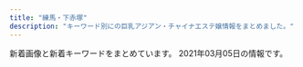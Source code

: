 ```yaml
---
title: "練馬・下赤塚"
description: "キーワード別にの巨乳アジアン・チャイナエステ嬢情報をまとめました。"
---
```


新着画像と新着キーワードをまとめています。
2021年03月05日の情報です。

<DmmAffiliateIns />
<KeywordTable
  shops={
    [
    {
        "keywords": {},
        "station": "\u6210\u5897\u99c5",
        "name": "\u59eb",
        "img_links": [],
        "url": "http://anzu.abnavi.info/"
    },
    {
        "img_links": [
            "http://nymphe-est.biz/images/cg01.jpg",
            "http://nymphe-est.biz/images/stat.jpg",
            "http://nymphe-est.biz/images/top.png",
            "http://nymphe-est.biz/images/accl.jpg",
            "http://nymphe-est.biz/images/m2.png",
            "http://nymphe-est.biz/images/bur.jpg",
            "http://nymphe-est.biz/images/stal.jpg",
            "http://nymphe-est.biz/images/tit6.jpg",
            "http://nymphe-est.biz/images/tit2.jpg",
            "http://nymphe-est.biz/images/m3.png",
            "http://nymphe-est.biz/images/bul.jpg",
            "http://nymphe-est.biz/images/fla.jpg",
            "http://nymphe-est.biz/images/m1.png",
            "http://nymphe-est.biz/images/m6.png",
            "http://nymphe-est.biz/images/m4.png",
            "http://nymphe-est.biz/images/no.png",
            "http://nymphe-est.biz/images/tit4.jpg",
            "http://nymphe-est.biz/images/m5.png",
            "http://nymphe-est.biz/images/cg02.jpg",
            "http://nymphe-est.biz/images/tit3.jpg",
            "http://nymphe-est.biz/images/spt.png",
            "http://nymphe-est.biz/images/cg03.jpg",
            "http://nymphe-est.biz/images/tit5.jpg",
            "http://nymphe-est.biz/images/tm.jpg"
        ],
        "station": "\u6771\u6b66\u7df4\u99ac\u99c5\u5317\u53e3",
        "url": "http://nymphe-est.biz/",
        "keywords": {
            "D": 2,
            "E": 1
        },
        "name": "\u59eb\u306e\u3086\u3073\u3055\u304d"
    },
    {
        "url": "https://salasa.tokyo/",
        "name": "\u3064\u307c\u307f",
        "station": "\u7df4\u99ac\u99c5\u897f\u53e3",
        "img_links": [],
        "keywords": {}
    },
    {
        "keywords": {},
        "url": "http://www.relaxes.info/",
        "img_links": [
            "http://www.relaxes.info/images/s1.png",
            "http://www.relaxes.info/images/t1.png",
            "http://www.relaxes.info/up/uploads/20180315212810me.jpg",
            "http://www.relaxes.info/images/rec.png",
            "http://www.relaxes.info/images/info.jpg",
            "http://www.relaxes.info/images/ttl_staff.png",
            "http://www.relaxes.info/images/ttl_qj.png",
            "http://www.relaxes.info/images/header_bg.png",
            "http://www.relaxes.info/images/ttl_price.png",
            "http://www.relaxes.info/images/t2.png",
            "http://www.relaxes.info/up/uploads/2017071800271212.jpg",
            "http://www.relaxes.info/up/uploads/20201028211704mm.jpg",
            "http://www.relaxes.info/images/price.jpg"
        ],
        "name": "\u8776",
        "station": "\u4e0a\u677f\u6a4b\u99c5\u5317\u53e3"
    },
    {
        "keywords": {
            "88": 1,
            "D": 1,
            "F": 2,
            "89": 2,
            "C": 17,
            "E": 6,
            "87": 4,
            "86": 3
        },
        "name": "\u30ad\u30e9\u30ad\u30e9",
        "station": "\u7df4\u99ac\u99c5\u897f\u53e3",
        "img_links": [
            "http://binrou.net/img/s108.jpg",
            "http://binrou.net/img/sta117.jpg",
            "http://binrou.net/img/st108.jpg",
            "http://binrou.net/i/img/sta97.jpg",
            "http://binrou.net/img/s116.jpg",
            "http://binrou.net/img/st112.jpg",
            "http://binrou.net/img/s112.jpg",
            "http://binrou.net/img/st109.jpg",
            "http://binrou.net/i/img/sta111.jpg",
            "http://binrou.net/i/img/sta92.jpg",
            "http://binrou.net/i/img/r1.jpg",
            "http://binrou.net/i/img/r4.jpg",
            "http://binrou.net/img/acc.jpg",
            "http://binrou.net/img/fla.jpg",
            "http://binrou.net/img/sta109.jpg",
            "http://binrou.net/img/sta112.jpg",
            "http://binrou.net/i/img/sta88.jpg",
            "http://binrou.net/i/img/sta112.jpg",
            "http://binrou.net/img/sta108.jpg",
            "http://binrou.net/img/botton.jpg",
            "http://binrou.net/i/img/acc.jpg",
            "http://binrou.net/i/img/st111.jpg",
            "http://binrou.net/i/img/sta105.jpg",
            "http://binrou.net/i/img/sta80.jpg",
            "http://binrou.net/img/s117.jpg",
            "http://binrou.net/i/img/sta109.jpg",
            "http://binrou.net/img/s115.jpg",
            "http://binrou.net/img/st114.jpg",
            "http://binrou.net/i/img/sta118.jpg",
            "http://binrou.net/img/sta118.jpg",
            "http://binrou.net/i/img/sta115.jpg",
            "http://binrou.net/i/img/r3.jpg",
            "http://binrou.net/i/img/sta98.jpg",
            "http://binrou.net/img/st115.jpg",
            "http://binrou.net/img/sta111.jpg",
            "http://binrou.net/i/img/sta116.jpg",
            "http://binrou.net/img/s118.jpg",
            "http://binrou.net/img/s114.jpg",
            "http://binrou.net/i/img/sta94.jpg",
            "http://binrou.net/img/st118.jpg",
            "http://binrou.net/img/st111.jpg",
            "http://binrou.net/img/mo.png",
            "http://binrou.net/img/st117.jpg",
            "http://binrou.net/img/st116.jpg",
            "http://binrou.net/img/pickup20.jpg",
            "http://binrou.net/i/img/sta108.jpg",
            "http://binrou.net/img/sta114.jpg",
            "http://binrou.net/i/img/sta104.jpg",
            "http://binrou.net/i/img/sta100.jpg",
            "http://binrou.net/img/sta116.jpg",
            "http://binrou.net/i/img/sta117.jpg",
            "http://binrou.net/i/img/sta114.jpg",
            "http://binrou.net/i/img/r2.jpg",
            "http://binrou.net/img/sta115.jpg",
            "http://binrou.net/i/img/st115.jpg",
            "http://binrou.net/i/img/sta89.jpg",
            "http://binrou.net/img/s111.jpg"
        ],
        "url": "http://binrou.net/"
    },
    {
        "keywords": {},
        "station": "\u5927\u5c71\u99c5\u5357\u53e3",
        "url": "http://c-ikoi.work/",
        "name": "\u61a9",
        "img_links": [
            "http://c-ikoi.work/images/head.jpg",
            "http://c-ikoi.work/images/line.png",
            "http://c-ikoi.work/images/interior_t.jpg",
            "http://c-ikoi.work/images/2.jpg",
            "http://c-ikoi.work/img/riri1.jpg",
            "http://c-ikoi.work/images/sys1.jpg",
            "http://c-ikoi.work/images/sys2.jpg",
            "http://c-ikoi.work/images/int2.png",
            "http://c-ikoi.work/images/4.jpg",
            "http://c-ikoi.work/img/yuna1.jpg",
            "http://c-ikoi.work/img/misaki1.jpg",
            "http://c-ikoi.work/img/momo1.jpg",
            "http://c-ikoi.work/images/concept.jpg",
            "http://c-ikoi.work/images/int3.png",
            "http://c-ikoi.work/images/news.jpg",
            "http://c-ikoi.work/images/1.jpg",
            "http://c-ikoi.work/images/mobile.jpg",
            "http://c-ikoi.work/images/staff_t.jpg",
            "http://c-ikoi.work/images/rec2.png",
            "http://c-ikoi.work/images/3.jpg",
            "http://c-ikoi.work/images/rec1.png",
            "http://c-ikoi.work/images/tel.jpg",
            "http://c-ikoi.work/images/int1.png",
            "http://c-ikoi.work/images/sys3.png"
        ]
    },
    {
        "url": "http://amaen.rankuens.com/",
        "station": "\u7df4\u99ac\u99c5",
        "img_links": [
            "http://amaen.rankuens.com/css/right.png",
            "http://amaen.rankuens.com/css/staff/staff-004.jpg",
            "http://amaen.rankuens.com/css/top02.jpg",
            "http://amaen.rankuens.com/css/nav/nav02.png",
            "http://amaen.rankuens.com/css/top01.jpg",
            "http://amaen.rankuens.com/css/staff/staff-01.jpg",
            "http://amaen.rankuens.com/css/staff/staff-02.jpg",
            "http://amaen.rankuens.com/css/staff/naiyo01.png",
            "http://amaen.rankuens.com/css/staff/naiyo02.png",
            "http://amaen.rankuens.com/css/top04.jpg",
            "http://amaen.rankuens.com/css/nav/nav01.png",
            "http://amaen.rankuens.com/css/staff/staff-003.jpg",
            "http://amaen.rankuens.com/css/nav/nav04.png",
            "http://amaen.rankuens.com/css/staff/staff-05.jpg",
            "http://amaen.rankuens.com/css/nav/nav06.png",
            "http://amaen.rankuens.com/css/head.jpg",
            "http://amaen.rankuens.com/css/nav/nav05.png",
            "http://amaen.rankuens.com/css/nav/nav03.png",
            "http://amaen.rankuens.com/css/left.png"
        ],
        "keywords": {
            "C": 2,
            "89": 2,
            "87": 3
        },
        "name": "\u7518\u3048\u3093\u574a"
    },
    {
        "url": "http://c-sakura.work/",
        "keywords": {},
        "img_links": [
            "http://c-sakura.work/images/3.jpg",
            "http://c-sakura.work/images/tel.jpg",
            "http://c-sakura.work/images/sisu.png",
            "http://c-sakura.work/images/news.png",
            "http://c-sakura.work/images/sys1.png",
            "http://c-sakura.work/images/int1.png",
            "http://c-sakura.work/images/2.jpg",
            "http://c-sakura.work/images/mobile.jpg",
            "http://c-sakura.work/images/interior_t.jpg",
            "http://c-sakura.work/img/ami1.jpg",
            "http://c-sakura.work/images/staff_t.jpg",
            "http://c-sakura.work/img/yuri1.jpg",
            "http://c-sakura.work/images/1.jpg",
            "http://c-sakura.work/images/int2.png",
            "http://c-sakura.work/images/head.jpg",
            "http://c-sakura.work/images/info.png",
            "http://c-sakura.work/img/yuyu1.jpg"
        ],
        "name": "\u9577\u4e45*\u3061\u3087\u3046\u304d\u3085\u3046",
        "station": "\u4e0b\u8d64\u585a\u99c5\u5317\u53e3"
    },
    {
        "name": "\u5348\u5f8c\u306e\u591c",
        "station": "\u6210\u5897\u99c5\u5317\u53e3",
        "img_links": [
            "http://mannmaru.xyz/uploads/200912/1-200912152551K9.jpg",
            "http://mannmaru.xyz/uploads/210222/1-210222095309317.jpg",
            "http://mannmaru.xyz/style/images/mobile.jpg",
            "http://mannmaru.xyz/style/images/room4.jpg",
            "http://mannmaru.xyz/style/images/room3.jpg",
            "http://mannmaru.xyz/uploads/201026/1-201026095440P8.jpg",
            "http://mannmaru.xyz/style/images/staff_line.png",
            "http://mannmaru.xyz/uploads/201130/1-20113009352G24.jpg",
            "http://mannmaru.xyz/uploads/201112/1-2011120U33N31.jpg",
            "http://mannmaru.xyz/uploads/201028/1-20102Q24S0942.jpg",
            "http://mannmaru.xyz/style/images/top.png",
            "http://mannmaru.xyz/uploads/210201/1-210201104603c3.jpg",
            "http://mannmaru.xyz/uploads/210118/1-21011P91210456.jpg",
            "http://mannmaru.xyz/uploads/210105/1-210105124QM16.jpg",
            "http://mannmaru.xyz/uploads/201020/1-2010200T649248.jpg",
            "http://mannmaru.xyz/uploads/201010/1-2010101A4532c.jpg",
            "http://mannmaru.xyz/uploads/210222/1-21022209531W45.jpg",
            "http://mannmaru.xyz/uploads/210222/1-2102220954134V.jpg",
            "http://mannmaru.xyz/uploads/210115/1-2101151H414522.jpg",
            "http://mannmaru.xyz/style/images/room1.jpg",
            "http://mannmaru.xyz/uploads/210201/1-21020110402L62.jpg",
            "http://mannmaru.xyz/uploads/210222/1-210222095259219.jpg",
            "http://mannmaru.xyz/uploads/201106/1-201106163411121.jpg",
            "http://mannmaru.xyz/uploads/201214/1-201214140544N0.jpg",
            "http://mannmaru.xyz/uploads/210222/1-21022209535E28.jpg",
            "http://mannmaru.xyz/plus/images/room5.jpg",
            "http://mannmaru.xyz/uploads/201130/1-20113009355I62.jpg",
            "http://mannmaru.xyz/uploads/201214/1-2012141405532C.jpg",
            "http://mannmaru.xyz/style/images/room2.jpg",
            "http://mannmaru.xyz/uploads/201130/1-20113009354V96.jpg",
            "http://mannmaru.xyz/uploads/210118/1-21011P9140L03.jpg",
            "http://mannmaru.xyz/uploads/210301/1-2103010Z62C22.jpg",
            "http://mannmaru.xyz/uploads/210201/1-210201103ZbG.jpg",
            "http://mannmaru.xyz/uploads/201028/1-20102Q24R2Y7.jpg",
            "http://mannmaru.xyz/style/images/end.jpg",
            "http://mannmaru.xyz/style/images/girl-z1.jpg",
            "http://mannmaru.xyz/style/images/bj3.png",
            "http://mannmaru.xyz/uploads/210201/1-210201104555H2.jpg",
            "http://mannmaru.xyz/uploads/201112/1-2011120U259211.jpg",
            "http://mannmaru.xyz/uploads/201020/1-2010200TF4347.jpg",
            "http://mannmaru.xyz/uploads/201112/1-2011120U32Q21.jpg",
            "http://mannmaru.xyz/uploads/201106/1-2011061633492c.jpg",
            "http://mannmaru.xyz/uploads/210305/1-21030515102c51.jpg",
            "http://mannmaru.xyz/uploads/201020/1-2010200TG3423.jpg",
            "http://mannmaru.xyz/uploads/210105/1-210105124T2148.jpg",
            "http://mannmaru.xyz/uploads/210201/1-21020110453K96.jpg",
            "http://mannmaru.xyz/uploads/201214/1-201214140532633.jpg",
            "http://mannmaru.xyz/uploads/210305/1-2103051510534G.jpg",
            "http://mannmaru.xyz/uploads/210105/1-210105124S0643.jpg",
            "http://mannmaru.xyz/style/images/dt.jpg",
            "http://mannmaru.xyz/uploads/210305/1-210305151041V7.jpg",
            "http://mannmaru.xyz/uploads/201226/1-20122616061Aa.jpg",
            "http://mannmaru.xyz/uploads/210301/1-2103010Z614408.jpg",
            "http://mannmaru.xyz/uploads/210301/1-2103010Z550512.jpg",
            "http://mannmaru.xyz/uploads/201212/1-201212152243942.jpg",
            "http://mannmaru.xyz/uploads/210118/1-21011P913545J.jpg",
            "http://mannmaru.xyz/uploads/210222/1-210222095423251.jpg",
            "http://mannmaru.xyz/uploads/201106/1-201106163420503.jpg",
            "http://mannmaru.xyz/uploads/201028/1-20102Q24PXb.jpg",
            "http://mannmaru.xyz/uploads/210201/1-2102011039521I.jpg",
            "http://mannmaru.xyz/style/images/girl-z2.jpg"
        ],
        "keywords": {
            "D": 17,
            "94": 1,
            "E": 2,
            "89": 1,
            "C": 26,
            "86": 17,
            "88": 1,
            "G": 1
        },
        "url": "http://mannmaru.xyz/"
    },
    {
        "name": "\u3072\u307e\u308f\u308a",
        "img_links": [
            "http://himawari.est-u.com/images/a1.jpg",
            "http://himawari.est-u.com/images/a2.jpg",
            "http://himawari.est-u.com/staff/yuki.jpg",
            "http://himawari.est-u.com/staff/asuka.jpg",
            "http://himawari.est-u.com/images/therpist.jpg",
            "http://himawari.est-u.com/images/index2_08.jpg",
            "http://himawari.est-u.com/staff/miyuki.jpg",
            "http://himawari.est-u.com/images/index_08.jpg",
            "http://himawari.est-u.com/staff/izumi.jpg",
            "http://himawari.est-u.com/images/down.jpg",
            "http://himawari.est-u.com/images/index_10.jpg",
            "http://himawari.est-u.com/images/index_02.jpg",
            "http://himawari.est-u.com/images/index_04.jpg",
            "http://himawari.est-u.com/staff/eri.jpg",
            "http://himawari.est-u.com/staff/nami.jpg",
            "http://himawari.est-u.com/staff/sakura.jpg",
            "http://himawari.est-u.com/staff/umi.jpg"
        ],
        "station": "\u7df4\u99ac\u99c5\u5357\u53e3",
        "url": "http://himawari.est-u.com/",
        "keywords": {
            "C": 7
        }
    },
    {
        "keywords": {},
        "url": "http://tenpo2.iest.info/",
        "img_links": [],
        "station": "\u4e0a\u677f\u6a4b\u99c5\u5317\u53e3",
        "name": "\u6e29"
    },
    {
        "img_links": [
            "http://www.es-yas.click/images/head.jpg",
            "http://www.es-yas.click/images/interior_t.jpg",
            "http://www.es-yas.click/images/news.jpg",
            "http://www.es-yas.click/images/newface.png",
            "http://www.es-yas.click/images/sys2.png",
            "http://www.es-yas.click/images/int2.png",
            "http://www.es-yas.click/img/sayuri1.jpg",
            "http://www.es-yas.click/img/riri1.jpg",
            "http://www.es-yas.click/images/tel.jpg",
            "http://www.es-yas.click/images/mobile.jpg",
            "http://www.es-yas.click/images/1.jpg",
            "http://www.es-yas.click/img/magi1.jpg",
            "http://www.es-yas.click/images/2.jpg",
            "http://www.es-yas.click/images/3.jpg",
            "http://www.es-yas.click/images/s1.png",
            "http://www.es-yas.click/images/info.png",
            "http://www.es-yas.click/images/int1.png",
            "http://www.es-yas.click/images/staff_t.jpg",
            "http://www.es-yas.click/images/ac1.png",
            "http://www.es-yas.click/images/sys1.png",
            "http://www.es-yas.click/images/sirase.jpg"
        ],
        "name": "\u30b9\u30a6\u30a3\u30fc\u30c8",
        "url": "http://www.es-yas.click/",
        "keywords": {},
        "station": "\u4e2d\u6751\u6a4b\u99c5\u5357\u53e3"
    },
    {
        "img_links": [
            "http://www.akai-hana.esjp.info/img/info/r3.jpg",
            "http://www.akai-hana.esjp.info/img/info/r6.jpg",
            "http://www.akai-hana.esjp.info/files/003.jpg",
            "http://www.akai-hana.esjp.info/img/info/r1.jpg",
            "http://www.akai-hana.esjp.info/files/005.jpg",
            "http://www.akai-hana.esjp.info/img/info/r9.jpg",
            "http://www.akai-hana.esjp.info/img/info.jpg",
            "http://www.akai-hana.esjp.info/files/004.jpg",
            "http://www.akai-hana.esjp.info/img/ttl_news.png",
            "http://www.akai-hana.esjp.info/img/info/r5.jpg",
            "http://www.akai-hana.esjp.info/img/pixta_5458114_M.jpg",
            "http://www.akai-hana.esjp.info/img/tel.png",
            "http://www.akai-hana.esjp.info/img/info/r4.jpg",
            "http://www.akai-hana.esjp.info/files/001.jpg",
            "http://www.akai-hana.esjp.info/img/imasia_7981159_M.jpg",
            "http://www.akai-hana.esjp.info/img/btn_blog.jpg",
            "http://www.akai-hana.esjp.info/img/info/r8.jpg",
            "http://www.akai-hana.esjp.info/img/info/r7.jpg",
            "http://www.akai-hana.esjp.info/img/slider/2.jpg",
            "http://www.akai-hana.esjp.info/img/ttl_info.png",
            "http://www.akai-hana.esjp.info/img/pixta_5216568_M.jpg",
            "http://www.akai-hana.esjp.info/img/info/r2.jpg",
            "http://www.akai-hana.esjp.info/img/pickup.jpg",
            "http://www.akai-hana.esjp.info/img/goback.jpg",
            "http://www.akai-hana.esjp.info/files/006.jpg",
            "http://www.akai-hana.esjp.info/img/slider/1.jpg",
            "http://www.akai-hana.esjp.info/img/btn_side_mobile.jpg",
            "http://www.akai-hana.esjp.info/files/002.jpg",
            "http://www.akai-hana.esjp.info/files/007.jpg"
        ],
        "name": "\u8d64\u3044\u82b1",
        "station": "\u6210\u5897\u99c54\u756a\u51fa\u53e3",
        "url": "http://www.akai-hana.esjp.info/",
        "keywords": {
            "82": 2,
            "88": 4,
            "87": 6,
            "D": 10,
            "C": 19,
            "85": 2
        }
    },
    {
        "img_links": [
            "http://es-nerima.biz/wp-content/themes/template-salon2/images/gallery1.jpg",
            "http://es-nerima.biz/wp-content/uploads/2016/10/eri.jpg",
            "http://es-nerima.biz/wp-content/themes/template-salon2/images/camp-bnr.jpg",
            "http://es-nerima.biz/wp-content/uploads/2016/10/gallery7.jpg",
            "http://es-nerima.biz/wp-content/themes/template-salon2/images/magazine.jpg",
            "http://es-nerima.biz/wp-content/themes/template-salon2/images/slider1.jpg",
            "http://es-nerima.biz/wp-content/uploads/2016/10/gallery3.jpg",
            "http://es-nerima.biz/wp-content/uploads/2016/10/gallery2.jpg",
            "http://es-nerima.biz/wp-content/themes/template-salon2/images/newface-ttl.png",
            "http://es-nerima.biz/wp-content/uploads/2016/10/camp-bnr.jpg",
            "http://es-nerima.biz/wp-content/uploads/2016/10/girl-1.jpg",
            "http://es-nerima.biz/wp-content/themes/template-salon2/images/massage-de_88_31.jpg",
            "http://es-nerima.biz/wp-content/uploads/2016/10/g5.jpg",
            "http://es-nerima.biz/wp-content/uploads/2016/10/girl-1-250x330.jpg",
            "http://es-nerima.biz/wp-content/uploads/2016/10/mika-250x330.jpg",
            "http://es-nerima.biz/wp-content/uploads/2016/10/g5-250x330.jpg",
            "http://es-nerima.biz/wp-content/uploads/2016/10/gallery8-600x600.jpg",
            "http://es-nerima.biz/wp-content/uploads/2016/10/gallery5.jpg",
            "http://es-nerima.biz/wp-content/uploads/2016/10/mika.jpg",
            "http://cdn.dino-es.com/images/logo/88x31DinoEs.png",
            "http://es-nerima.biz/wp-content/uploads/2016/10/g6-250x330.jpg",
            "http://es-nerima.biz/wp-content/uploads/2016/10/eri-250x330.jpg",
            "http://es-nerima.biz/wp-content/uploads/2016/10/gallery1.jpg",
            "http://es-nerima.biz/wp-content/themes/template-salon2/images/gallery-ttl.png",
            "http://es-nerima.biz/wp-content/themes/template-salon2/images/gallery4.jpg",
            "http://es-nerima.biz/wp-content/themes/template-salon2/images/gallery3.jpg",
            "http://es-nerima.biz/wp-content/uploads/2016/10/g1-250x330.jpg",
            "http://es-nerima.biz/wp-content/uploads/2016/10/g3.jpg",
            "http://es-nerima.biz/wp-content/themes/template-salon2/images/tel.png",
            "http://es-nerima.biz/wp-content/themes/template-salon2/images/pickup-ttl.png",
            "http://es-nerima.biz/wp-content/uploads/2016/10/gallery8.jpg",
            "http://es-nerima.biz/wp-content/uploads/2016/10/g6.jpg",
            "http://es-nerima.biz/wp-content/themes/template-salon2/images/gallery2.jpg",
            "http://es-nerima.biz/wp-content/uploads/2016/10/g3-250x330.jpg",
            "http://es-nerima.biz/wp-content/uploads/2016/10/g4-250x330.jpg",
            "http://es-nerima.biz/wp-content/themes/template-salon2/images/news-ttl.png",
            "http://es-nerima.biz/wp-content/themes/template-salon2/images/pickup-frame.png",
            "http://es-nerima.biz/wp-content/uploads/2016/10/gallery6.jpg"
        ],
        "station": "\u7df4\u99ac\u99c5\u5317\u53e3",
        "name": "\u3046\u3089\u3089",
        "keywords": {},
        "url": "http://es-nerima.biz/"
    },
    {
        "name": "\u6696\u5fc3",
        "img_links": [
            "http://www.hi-msg.com/dansin/images/p-4-1.jpg",
            "http://www.hi-msg.com/dansin/images/p-5-1.jpg",
            "http://www.hi-msg.com/dansin/images/1.jpg",
            "http://www.hi-msg.com/dansin/images/p-2.jpg",
            "http://www.hi-msg.com/dansin/images/p-7.jpg",
            "http://www.hi-msg.com/dansin/images/s_info.jpg",
            "http://www.hi-msg.com/dansin/images/p-1-1.jpg",
            "http://www.hi-msg.com/dansin/images/p-2-1.jpg",
            "http://www.hi-msg.com/dansin/images/p-6.jpg",
            "http://www.hi-msg.com/dansin/images/nav.jpg",
            "http://www.hi-msg.com/dansin/images/s_news.jpg",
            "http://www.hi-msg.com/dansin/images/p-8.jpg",
            "http://www.hi-msg.com/dansin/images/end1.jpg",
            "http://www.hi-msg.com/dansin/images/p-4.jpg",
            "http://www.hi-msg.com/dansin/images/s_face.jpg",
            "http://www.hi-msg.com/dansin/images/p-1.jpg",
            "http://www.hi-msg.com/dansin/images/p-5.jpg",
            "http://www.hi-msg.com/dansin/images/p-6-1.jpg",
            "http://www.hi-msg.com/dansin/images/top.jpg",
            "http://www.hi-msg.com/dansin/images/top1.jpg",
            "http://www.hi-msg.com/dansin/images/mobile.jpg",
            "http://www.hi-msg.com/dansin/images/s_pick.jpg"
        ],
        "url": "http://www.hi-msg.com/dansin/",
        "station": "\u3068\u304d\u308f\u53f0\u99c5\u5357\u53e3",
        "keywords": {}
    },
    {
        "url": "http://www.seoul.esjp.info/",
        "station": "\u7df4\u99ac\u99c5\u897f\u53e3",
        "keywords": {
            "87": 1,
            "D": 4,
            "86": 3
        },
        "img_links": [
            "http://www.seoul.esjp.info/files/003.jpg",
            "http://www.seoul.esjp.info/img/change-003.png",
            "http://www.seoul.esjp.info/files/007.jpg",
            "http://www.seoul.esjp.info/img/change-006.png",
            "http://www.seoul.esjp.info/files/005.jpg",
            "http://www.seoul.esjp.info/img/nav-006.png",
            "http://www.seoul.esjp.info/files/004.jpg",
            "http://www.seoul.esjp.info/img/nav-004.png",
            "http://www.seoul.esjp.info/img/nav-002.png",
            "http://www.seoul.esjp.info/files/001.jpg",
            "http://www.seoul.esjp.info/img/main-top01.png",
            "http://www.seoul.esjp.info/files/008.jpg",
            "http://www.seoul.esjp.info/img/recuit.png",
            "http://www.seoul.esjp.info/img/nav-003.png",
            "http://www.seoul.esjp.info/files/006.jpg",
            "http://www.seoul.esjp.info/img/change-004.png",
            "http://www.seoul.esjp.info/files/011.jpg",
            "http://www.seoul.esjp.info/img/main-top03.png",
            "http://www.seoul.esjp.info/img/change-002.png",
            "http://www.seoul.esjp.info/img/change-005.png",
            "http://www.seoul.esjp.info/img/head.png",
            "http://www.seoul.esjp.info/files/012.jpg",
            "http://www.seoul.esjp.info/files/010.jpg",
            "http://www.seoul.esjp.info/img/foot.png",
            "http://www.seoul.esjp.info/files/015.jpg",
            "http://www.seoul.esjp.info/files/013.jpg",
            "http://www.seoul.esjp.info/img/change-001.png",
            "http://www.seoul.esjp.info/img/nav-001.png",
            "http://www.seoul.esjp.info/img/nav-005.png"
        ],
        "name": "\u7652\u3057\u306e\u90e8\u5c4b"
    },
    {
        "img_links": [
            "http://siesta.ests.jp/images/acc3.jpg",
            "http://siesta.ests.jp/images/info.jpg",
            "http://siesta.ests.jp/images/mobile.jpg",
            "http://siesta.ests.jp/images/s-staff.jpg",
            "http://siesta.ests.jp/photos/sites/39/2021/01/2021011116333298.jpg",
            "http://siesta.ests.jp/images/mobile1.jpg",
            "http://siesta.ests.jp/photos/sites/39/2021/01/2021011116333321.jpg",
            "http://siesta.ests.jp/images/s-recriut.jpg",
            "http://siesta.ests.jp/images/acc2.jpg",
            "http://siesta.ests.jp/images/acc4.jpg",
            "http://siesta.ests.jp/images/news.jpg",
            "http://siesta.ests.jp/images/acc1.jpg",
            "http://siesta.ests.jp/images/pick.jpg",
            "http://siesta.ests.jp/photos/sites/39/2021/01/2021011116333493.jpg",
            "http://siesta.ests.jp/images/top.png"
        ],
        "keywords": {
            "D": 12,
            "88": 4,
            "85": 8
        },
        "station": "\u5927\u6cc9\u5b66\u5712\u99c5\u5317\u53e3",
        "url": "http://siesta.ests.jp/",
        "name": "\u30b7\u30a8\u30b9\u30bf"
    },
    {
        "station": "\u6210\u5897\u99c5",
        "img_links": [],
        "keywords": {},
        "url": "https://kachofugetsu.ests.jp/",
        "name": "\u82b1\u9ce5\u98a8\u6708"
    },
    {
        "img_links": [
            "http://lachesis.este88.com/gals/minami2.jpg",
            "https://lachesis.este88.com/gals/aoi1.jpg",
            "https://lachesis.este88.com/images/line.jpg",
            "https://lachesis.este88.com/gals/mao1.jpg",
            "http://lachesis.este88.com/gals/miku1.jpg",
            "http://lachesis.este88.com/images/bg_header.jpg",
            "http://lachesis.este88.com/gals/sayaka2.jpg",
            "http://lachesis.este88.com/gals/sayaka3.jpg",
            "http://lachesis.este88.com/images/bg_header3.jpg",
            "http://lachesis.este88.com/gals/miku3.jpg",
            "http://lachesis.este88.com/gals/narumi1.jpg",
            "http://lachesis.este88.com/gals/tumugi2.jpg",
            "http://lachesis.este88.com/images/line.jpg",
            "http://lachesis.este88.com/gals/itika1.jpg",
            "http://lachesis.este88.com/gals/miku2.jpg",
            "http://lachesis.este88.com/gals/aoi3.jpg",
            "http://lachesis.este88.com/gals/miho1.jpg",
            "http://lachesis.este88.com/gals/narumi2.jpg",
            "http://lachesis.este88.com/images/sysh3bar.png",
            "https://lachesis.este88.com/images/sysh3bar.png",
            "http://lachesis.este88.com/gals/narumi3.jpg",
            "https://lachesis.este88.com/gals/minami1.jpg",
            "https://lachesis.este88.com/gals/maria1.jpg",
            "http://lachesis.este88.com/gals/miho2.jpg",
            "http://lachesis.este88.com/gals/minami1.jpg",
            "http://lachesis.este88.com/images/info5.jpg",
            "http://lachesis.este88.com/gals/itika3.jpg",
            "http://lachesis.este88.com/gals/miho3.jpg",
            "http://lachesis.este88.com/gals/tumugi1.jpg",
            "http://lachesis.este88.com/gals/rinnka1.jpg",
            "http://lachesis.este88.com/gals/aoi2.jpg",
            "http://lachesis.este88.com/gals/mao2.jpg",
            "http://lachesis.este88.com/gals/tumugi3.jpg",
            "https://lachesis.este88.com/gals/sayaka1.jpg",
            "http://lachesis.este88.com/gals/maria1.jpg",
            "http://lachesis.este88.com/gals/aoi1.jpg",
            "http://lachesis.este88.com/gals/narumi4.jpg",
            "https://lachesis.este88.com/gals/miku1.jpg",
            "http://lachesis.este88.com/gals/mao1.jpg",
            "https://lachesis.este88.com/images/bg_header3.jpg",
            "https://lachesis.este88.com/gals/rinnka1.jpg",
            "https://lachesis.este88.com/images/bg_header.jpg",
            "http://lachesis.este88.com/gals/sayaka1.jpg",
            "https://lachesis.este88.com/gals/tumugi1.jpg",
            "https://lachesis.este88.com/gals/narumi1.jpg",
            "https://lachesis.este88.com/gals/miho1.jpg",
            "http://lachesis.este88.com/gals/rinnka3.jpg",
            "http://lachesis.este88.com/gals/rinnka2.jpg",
            "https://lachesis.este88.com/images/info5.jpg",
            "https://lachesis.este88.com/gals/itika1.jpg",
            "http://lachesis.este88.com/gals/itika2.jpg",
            "http://lachesis.este88.com/gals/rinnka4.jpg",
            "http://momipara.jp/img/link/momi234.jpg"
        ],
        "station": "\u5927\u6cc9\u5b66\u5712\u99c5",
        "name": "\u30e9\u30b1\u30b7\u30b9\u5927\u6cc9\u5b66\u5712",
        "keywords": {
            "F": 3,
            "93": 1,
            "91": 2,
            "83": 2,
            "84": 1,
            "95": 1,
            "88": 1,
            "C": 4,
            "G": 1,
            "86": 1,
            "87": 1,
            "80": 1,
            "D": 3
        },
        "url": "http://lachesis.este88.com/"
    },
    {
        "keywords": {
            "C": 8
        },
        "url": "http://www.nerima-rose.com/",
        "station": "\u7df4\u99ac\u99c5\u5357\u53e3",
        "name": "ROSE",
        "img_links": [
            "http://www.nerima-rose.com/images/shop/4/s1.jpg",
            "http://www.nerima-rose.com/images/rosa-sys_09a.jpg",
            "http://www.nerima-rose.com/images/index-rosa_09.jpg",
            "http://www.nerima-rose.com/images/rosa-pindao_07.jpg",
            "http://www.nerima-rose.com/cgi-bin/topics/img/16-1.jpg",
            "http://www.nerima-rose.com/images/staff/16/kaori2.jpg",
            "http://www.nerima-rose.com/images/staff/16/misaki2.jpg",
            "http://www.nerima-rose.com/images/sys3.jpg",
            "http://www.nerima-rose.com/images/images/sys2018_06.jpg",
            "http://www.nerima-rose.com/images/rosa-sys_04.jpg",
            "http://www.nerima-rose.com/images/images/sys2018_03.jpg",
            "http://www.nerima-rose.com/images/aroma/r2.jpg",
            "http://www.nerima-rose.com/images/shop/3/sh1.jpg",
            "http://www.nerima-rose.com/images/aroma/r3.jpg",
            "http://www.nerima-rose.com/images/shop/h1.jpg",
            "http://www.nerima-rose.com/images/staff/17/2/ena.jpg",
            "http://www.nerima-rose.com/images/index-rosa_04.jpg",
            "http://www.nerima-rose.com/images/staff/16/aya2.jpg",
            "http://www.nerima-rose.com/images/rosa-pindao_09.jpg",
            "http://www.nerima-rose.com/images/index-rosa_02.jpg",
            "http://www.nerima-rose.com/images/shop/11.jpg",
            "http://www.nerima-rose.com/images/staff/17/riri.jpg",
            "http://www.nerima-rose.com/images/staff/17/2/kina.jpg",
            "http://www.nerima-rose.com/images/nav/nav-acc.jpg",
            "http://www.nerima-rose.com/images/nav/nav-rec.jpg",
            "http://www.nerima-rose.com/images/aroma/r1.jpg",
            "http://www.nerima-rose.com/images/staff/17/2/nana.png"
        ]
    },
    {
        "url": "http://midori-massage.work/",
        "station": "\u8981\u753a\u99c55\u756a\u51fa\u53e3",
        "name": "\u7dd1",
        "keywords": {
            "D": 2,
            "F": 2,
            "E": 5,
            "C": 16,
            "87": 5,
            "88": 3,
            "89": 1
        },
        "img_links": [
            "http://midori-massage.work/img/ss41.jpg",
            "http://midori-massage.work/img/ss20.jpg",
            "http://midori-massage.work/img/ss48.jpg",
            "http://midori-massage.work/img/ss6.jpg",
            "http://midori-massage.work/img/ss8.jpg",
            "http://midori-massage.work/img/ss52.jpg",
            "http://midori-massage.work/img/ss25.jpg",
            "http://midori-massage.work/img/s56.png",
            "http://midori-massage.work/img/ss14.jpg",
            "http://midori-massage.work/img/ss39.jpg",
            "http://midori-massage.work/img/ss35.jpg",
            "http://midori-massage.work/img/ss16.jpg",
            "http://midori-massage.work/img/ss7.jpg",
            "http://midori-massage.work/img/st57.jpg",
            "http://midori-massage.work/img/ss51.jpg",
            "http://midori-massage.work/img/ss36.jpg",
            "http://midori-massage.work/img/ss57.jpg",
            "http://midori-massage.work/img/ss46.jpg",
            "http://midori-massage.work/img/ss30.jpg",
            "http://midori-massage.work/img/ss13.jpg",
            "http://midori-massage.work/img/ss26.jpg",
            "http://midori-massage.work/img/ss9.jpg",
            "http://midori-massage.work/img/ss45.jpg",
            "http://midori-massage.work/img/ss50.jpg",
            "http://midori-massage.work/img/ss3.jpg",
            "http://midori-massage.work/img/ss17.jpg",
            "http://midori-massage.work/img/a3.jpg",
            "http://midori-massage.work/img/a2.jpg",
            "http://midori-massage.work/img/a1.jpg",
            "http://midori-massage.work/img/st53.jpg",
            "http://midori-massage.work/img/ss2.jpg",
            "http://midori-massage.work/img/st54.jpg",
            "http://midori-massage.work/img/st49.jpg",
            "http://midori-massage.work/img/ss38.jpg",
            "http://midori-massage.work/img/botton.jpg",
            "http://midori-massage.work/img/ss28.jpg",
            "http://midori-massage.work/img/ss15.jpg",
            "http://midori-massage.work/img/ss43.jpg",
            "http://midori-massage.work/img/ss12.jpg",
            "http://midori-massage.work/img/st52.jpg",
            "http://midori-massage.work/img/ss40.jpg",
            "http://midori-massage.work/img/ss33.jpg",
            "http://midori-massage.work/img/s49.png",
            "http://midori-massage.work/img/st56.jpg",
            "http://midori-massage.work/img/ss24.jpg",
            "http://midori-massage.work/img/st47.jpg",
            "http://midori-massage.work/img/ss18.jpg",
            "http://midori-massage.work/img/st50.jpg",
            "http://midori-massage.work/img/s47.png",
            "http://midori-massage.work/img/fla-1.jpg",
            "http://midori-massage.work/img/ss22.jpg",
            "http://midori-massage.work/img/ss31.jpg",
            "http://midori-massage.work/img/ss49.jpg",
            "http://midori-massage.work/img/s50.png",
            "http://midori-massage.work/img/ss10.jpg",
            "http://midori-massage.work/img/ss55.jpg",
            "http://midori-massage.work/img/s57.png",
            "http://midori-massage.work/img/ss54.jpg",
            "http://midori-massage.work/img/ss29.jpg",
            "http://midori-massage.work/img/mo.png",
            "http://midori-massage.work/img/ss34.jpg",
            "http://midori-massage.work/img/ss1.jpg",
            "http://midori-massage.work/img/ss32.jpg",
            "http://midori-massage.work/img/ss5.jpg",
            "http://midori-massage.work/img/ss47.jpg",
            "http://midori-massage.work/img/st55.jpg",
            "http://midori-massage.work/img/ss42.jpg",
            "http://midori-massage.work/img/s53.png",
            "http://midori-massage.work/img/st056.jpg",
            "http://midori-massage.work/img/ss53.jpg",
            "http://midori-massage.work/img/s54.png",
            "http://midori-massage.work/img/s55.png",
            "http://midori-massage.work/img/ss21.jpg",
            "http://midori-massage.work/img/ss23.jpg",
            "http://midori-massage.work/img/ss56.jpg",
            "http://midori-massage.work/img/fla-2.jpg",
            "http://midori-massage.work/img/ss44.jpg",
            "http://midori-massage.work/img/ss4.jpg",
            "http://midori-massage.work/img/ss19.jpg",
            "http://midori-massage.work/img/ss37.jpg",
            "http://midori-massage.work/img/s52.png"
        ]
    },
    {
        "keywords": {
            "C": 7
        },
        "img_links": [
            "http://moonlove.est-u.com/images/staff_09.jpg",
            "http://moonlove.est-u.com/images/index_17.jpg",
            "http://moonlove.est-u.com/images/index_05.jpg",
            "http://moonlove.est-u.com/images/index_14.jpg",
            "http://moonlove.est-u.com/staff/nami.jpg",
            "http://moonlove.est-u.com/images/index2_06.jpg",
            "http://moonlove.est-u.com/images/s1.jpg",
            "http://moonlove.est-u.com/images/index_02.jpg",
            "http://moonlove.est-u.com/staff/ayumi.jpg",
            "http://moonlove.est-u.com/images/index_08.jpg",
            "http://moonlove.est-u.com/staff/kaori.jpg",
            "http://moonlove.est-u.com/staff/sakura.jpg",
            "http://moonlove.est-u.com/images/s4.jpg",
            "http://moonlove.est-u.com/images/index_04.jpg",
            "http://moonlove.est-u.com/images/index_07.jpg",
            "http://moonlove.est-u.com/images/s3.jpg",
            "http://moonlove.est-u.com/images/index1_06.jpg",
            "http://moonlove.est-u.com/images/index_13.jpg",
            "http://moonlove.est-u.com/images/index_16.jpg",
            "http://moonlove.est-u.com/images/index_10.jpg",
            "http://moonlove.est-u.com/images/index3_06.jpg",
            "http://moonlove.est-u.com/images/s5.jpg",
            "http://moonlove.est-u.com/staff/miki.jpg",
            "http://moonlove.est-u.com/images/icon_000.jpg",
            "http://moonlove.est-u.com/images/index_12.jpg",
            "http://moonlove.est-u.com/images/index_19.jpg",
            "http://moonlove.est-u.com/images/s6.jpg",
            "http://moonlove.est-u.com/images/s8.jpg",
            "http://moonlove.est-u.com/images/index_15.jpg"
        ],
        "station": "\u7df4\u99ac\u99c5\u5317\u53e3",
        "url": "http://moonlove.est-u.com/",
        "name": "\u6708\u306e\u604b"
    },
    {
        "station": "\u4e2d\u6751\u6a4b\u99c5",
        "keywords": {
            "C": 13
        },
        "img_links": [
            "http://www.e-rakuraku.info/images/g3.jpg",
            "http://www.e-rakuraku.info/images/g5.jpg",
            "http://www.e-rakuraku.info/images/g1.jpg",
            "http://www.e-rakuraku.info/images/tite-staff.png",
            "http://www.e-rakuraku.info/images/tite-gallery.png",
            "http://www.e-rakuraku.info/images/mobile.png",
            "http://www.e-rakuraku.info/images/newt.png",
            "http://www.e-rakuraku.info/images/newfacet.png",
            "http://www.e-rakuraku.info/images/g0.jpg",
            "http://www.e-rakuraku.info/images/g2.jpg",
            "http://www.e-rakuraku.info/images/sr.png",
            "http://www.e-rakuraku.info/images/huiyuan.png",
            "http://www.e-rakuraku.info/images/tel.png",
            "http://www.e-rakuraku.info/images/top.jpg",
            "http://www.e-rakuraku.info/images/nei_03.jpg",
            "http://www.e-rakuraku.info/images/g4.jpg",
            "http://www.e-rakuraku.info/images/s1.png",
            "http://www.e-rakuraku.info/images/s2.png"
        ],
        "name": "\u697d\u697d",
        "url": "http://www.e-rakuraku.info/"
    },
    {
        "name": "\u7d05\u6708",
        "keywords": {},
        "url": "http://www.es-kou.link/",
        "img_links": [
            "http://www.es-kou.link/img/mimi1.jpg",
            "http://www.es-kou.link/images/head.jpg",
            "http://www.es-kou.link/images/staff_t.jpg",
            "http://www.es-kou.link/images/b2.jpg",
            "http://www.es-kou.link/images/news.jpg",
            "http://www.es-kou.link/images/int2.png",
            "http://www.es-kou.link/images/2.jpg",
            "http://www.es-kou.link/images/3.jpg",
            "http://www.es-kou.link/images/sys2.jpg",
            "http://www.es-kou.link/images/s1.png",
            "http://www.es-kou.link/images/sys3.png",
            "http://www.es-kou.link/images/interior_t.jpg",
            "http://www.es-kou.link/img/satomi1.jpg",
            "http://www.es-kou.link/img/nana1.jpg",
            "http://www.es-kou.link/images/1.jpg",
            "http://www.es-kou.link/images/int1.png",
            "http://www.es-kou.link/images/b1.jpg",
            "http://www.es-kou.link/images/mobile.jpg",
            "http://www.es-kou.link/images/info.png",
            "http://www.es-kou.link/images/sys1.jpg"
        ],
        "station": "\u4e0b\u8d64\u585a\u99c5\u5317\u53e3"
    },
    {
        "name": "\u30dd\u30f3\u30d5\u30fc",
        "keywords": {
            "C": 21,
            "87": 4,
            "84": 1,
            "85": 2,
            "D": 8,
            "88": 4,
            "89": 1,
            "F": 2,
            "E": 1
        },
        "station": "\u7df4\u99ac\u99c5\u897f\u53e3",
        "url": "http://ponfu-massage.work/",
        "img_links": [
            "http://ponfu-massage.work/img/acc10.jpg",
            "http://ponfu-massage.work/img/acc2.jpg",
            "http://ponfu-massage.work/img/acc6.jpg",
            "http://ponfu-massage.work/img/st30.jpg",
            "http://ponfu-massage.work/img/st35.jpg",
            "http://ponfu-massage.work/img/nos.jpg",
            "http://ponfu-massage.work/img/acc9.jpg",
            "http://ponfu-massage.work/img/st42.jpg",
            "http://ponfu-massage.work/img/botton.jpg",
            "http://ponfu-massage.work/img/acc8.jpg",
            "http://ponfu-massage.work/img/acc3.jpg",
            "http://ponfu-massage.work/img/st46.jpg",
            "http://ponfu-massage.work/img/sta42.jpg",
            "http://ponfu-massage.work/img/acc5.jpg",
            "http://ponfu-massage.work/img/sta45.jpg",
            "http://ponfu-massage.work/img/sta41.jpg",
            "http://ponfu-massage.work/img/s43.jpg",
            "http://ponfu-massage.work/img/st41.jpg",
            "http://ponfu-massage.work/img/sta35.jpg",
            "http://ponfu-massage.work/img/st44.jpg",
            "http://ponfu-massage.work/img/s30.jpg",
            "http://ponfu-massage.work/img/acc7.jpg",
            "http://ponfu-massage.work/img/st45.jpg",
            "http://ponfu-massage.work/img/sta46.jpg",
            "http://ponfu-massage.work/img/s38.jpg",
            "http://ponfu-massage.work/img/acc4.jpg",
            "http://ponfu-massage.work/img/s45.jpg",
            "http://ponfu-massage.work/img/sta39.jpg",
            "http://ponfu-massage.work/img/s44.jpg",
            "http://ponfu-massage.work/img/st39.jpg",
            "http://ponfu-massage.work/img/acc1.jpg",
            "http://ponfu-massage.work/img/st38.jpg",
            "http://ponfu-massage.work/img/sta30.jpg",
            "http://ponfu-massage.work/img/st28.jpg",
            "http://ponfu-massage.work/img/st43.jpg",
            "http://ponfu-massage.work/img/s46.jpg",
            "http://ponfu-massage.work/img/sta44.jpg",
            "http://ponfu-massage.work/img/st18.jpg",
            "http://ponfu-massage.work/img/campian.jpg",
            "http://ponfu-massage.work/img/s42.jpg",
            "http://ponfu-massage.work/img/s41.jpg",
            "http://ponfu-massage.work/img/s39.jpg",
            "http://ponfu-massage.work/img/sta43.jpg",
            "http://ponfu-massage.work/img/sta38.jpg",
            "http://ponfu-massage.work/img/sta28.jpg"
        ]
    },
    {
        "url": "http://www.hanaest.net/",
        "img_links": [
            "http://www.hanaest.net/up/uploads/20171017081729nana.jpg",
            "http://www.hanaest.net/images/ttl_price.png",
            "http://www.hanaest.net/images/s2.jpg",
            "http://www.hanaest.net/images/qj.png",
            "http://www.hanaest.net/up/uploads/20170621202142mimi.jpg",
            "http://www.hanaest.net/up/uploads/20161128220158nao.jpg",
            "http://www.hanaest.net/images/ttl_staff.png",
            "http://www.hanaest.net/images/news.png",
            "http://www.hanaest.net/images/header_bg.png",
            "http://www.hanaest.net/up/uploads/20161009222712tomo.jpg",
            "http://www.hanaest.net/images/ttl_qj.png",
            "http://www.hanaest.net/images/r2.jpg",
            "http://www.hanaest.net/images/r1.jpg",
            "http://www.hanaest.net/up/uploads/20171005214644212.jpg"
        ],
        "keywords": {},
        "station": "\u4e0b\u8d64\u585a\u99c5\u5317\u53e3",
        "name": "\u83ef\uff5e\u306f\u306a\uff5e"
    },
    {
        "keywords": {
            "E": 36,
            "86": 24,
            "88": 24,
            "87": 12,
            "D": 84,
            "85": 36,
            "F": 12
        },
        "url": "http://margaret.ests.jp/",
        "img_links": [
            "http://margaret.ests.jp/images/s_news.jpg",
            "http://margaret.ests.jp/images/mobile.jpg",
            "http://margaret.ests.jp/photos/sites/29/2020/04/2020040205541033.jpg",
            "http://margaret.ests.jp/photos/sites/29/2020/04/202004102157462.jpeg",
            "http://margaret.ests.jp/images/room2.jpg",
            "http://margaret.ests.jp/photos/sites/29/2020/04/202004081414540.jpg",
            "http://margaret.ests.jp/images/service1.jpg",
            "http://margaret.ests.jp/images/room1.jpg",
            "http://margaret.ests.jp/images/room3.jpg",
            "http://margaret.ests.jp/photos/sites/29/2020/04/2020041014190824.jpg",
            "http://margaret.ests.jp/images/top.jpg",
            "http://margaret.ests.jp/images/service2.jpg",
            "http://margaret.ests.jp/photos/sites/29/2020/08/2020082222274080.jpeg",
            "http://margaret.ests.jp/images/info.jpg",
            "http://margaret.ests.jp/photos/sites/29/2020/06/2020062814010219.jpeg",
            "http://margaret.ests.jp/photos/sites/29/2020/06/202006301829174.jpeg",
            "http://margaret.ests.jp/photos/sites/29/2020/05/202005281752578.jpg",
            "http://margaret.ests.jp/images/service4.jpg",
            "http://margaret.ests.jp/images/s_service.png",
            "http://margaret.ests.jp/photos/sites/29/2020/08/2020080615352994.jpeg",
            "http://margaret.ests.jp/images/service3.jpg",
            "http://margaret.ests.jp/photos/sites/29/2021/01/2021011511194654.jpg",
            "http://margaret.ests.jp/images/room4.jpg",
            "http://margaret.ests.jp/photos/sites/29/2020/03/2020032709162529.jpg",
            "http://margaret.ests.jp/images/s_staff.png",
            "http://margaret.ests.jp/images/s_pick.jpg"
        ],
        "name": "\u30de\u30fc\u30ac\u30ec\u30c3\u30c8",
        "station": "\u685c\u53f0\u99c5\u5317\u53e3"
    },
    {
        "station": "\u77f3\u795e\u4e95\u516c\u5712\u99c5\u5357\u53e3",
        "keywords": {},
        "img_links": [],
        "url": "http://aroma-p.info/",
        "name": "AROMA PLAZA \u30a2\u30ed\u30de\u30d7\u30e9\u30b6"
    },
    {
        "station": "\u7df4\u99ac\u99c5\u4e2d\u592e\u53e3",
        "name": "Kawaii\u604b\u4eba",
        "img_links": [
            "http://www.kawaii.mensest.com/common/images/photo01.jpg",
            "http://www.kawaii.mensest.com/images/icon_top.png",
            "http://www.kawaii.mensest.com/images/icon_info.png",
            "http://www.kawaii.mensest.com/images/icon_staff.png",
            "http://www.kawaii.mensest.com/images/end-info.png",
            "http://www.kawaii.mensest.com/images/btn2.png",
            "http://www.kawaii.mensest.com/common/images/photo03.jpg",
            "http://www.kawaii.mensest.com/images/mainImg_sub.jpg",
            "http://www.kawaii.mensest.com/files/009.jpg",
            "http://www.kawaii.mensest.com/files/011.jpg",
            "http://www.kawaii.mensest.com/images/icon_tel.png",
            "http://www.kawaii.mensest.com/images/icon_concept.png",
            "http://www.kawaii.mensest.com/files/012.jpg",
            "http://www.kawaii.mensest.com/common/images/photo02.jpg",
            "http://www.kawaii.mensest.com/files/010.jpg"
        ],
        "url": "http://www.kawaii.mensest.com/",
        "keywords": {
            "D": 4,
            "87": 4
        }
    },
    {
        "name": "\u591c\u306e\u30ac\u30fc\u30c7\u30f3",
        "img_links": [
            "http://koukoku.xyz/garden/css/nav/nav05.png",
            "http://koukoku.xyz/garden/css/nav/nav04.png",
            "http://koukoku.xyz/garden/css/staff/staff06.jpg",
            "http://koukoku.xyz/garden/css/staff/staff05.jpg",
            "http://koukoku.xyz/garden/css/top04.jpg",
            "http://koukoku.xyz/garden/css/staff/staff003.jpg",
            "http://koukoku.xyz/garden/css/tel.png",
            "http://koukoku.xyz/garden/css/staff/staff002.jpg",
            "http://koukoku.xyz/garden/css/left.jpg",
            "http://koukoku.xyz/garden/css/nav/nav02.png",
            "http://koukoku.xyz/garden/css/nav/nav06.png",
            "http://koukoku.xyz/garden/css/staff/staff001.jpg",
            "http://koukoku.xyz/garden/css/staff001.jpg",
            "http://koukoku.xyz/garden/css/staff0002.jpg",
            "http://koukoku.xyz/garden/css/nav/nav01.png",
            "http://koukoku.xyz/garden/css/nav/nav03.png",
            "http://koukoku.xyz/garden/css/right.jpg",
            "http://koukoku.xyz/garden/css/staff/staff004.jpg",
            "http://koukoku.xyz/garden/css/staff05.jpg",
            "http://koukoku.xyz/garden/css/staff/staff05-b.jpg",
            "http://koukoku.xyz/garden/css/staff06.jpg",
            "http://koukoku.xyz/garden/css/top01.jpg"
        ],
        "station": "\u7df4\u99ac\u99c5",
        "url": "http://koukoku.xyz/garden/",
        "keywords": {
            "92": 2,
            "85": 1,
            "E": 1,
            "89": 2,
            "F": 1,
            "87": 1,
            "C": 1,
            "D": 3
        }
    },
    {
        "url": "http://www.sugatabi.mesthe.com/",
        "keywords": {
            "84": 1,
            "85": 1,
            "D": 7,
            "87": 4,
            "C": 2,
            "86": 3
        },
        "station": "\u3068\u304d\u308f\u53f0\u99c5\u5357\u53e3",
        "name": "\u59ff\u7f8e",
        "img_links": [
            "http://www.sugatabi.mesthe.com/images/top.jpg",
            "http://www.sugatabi.mesthe.com/files/006.jpg",
            "http://www.sugatabi.mesthe.com/files/010-02.jpg",
            "http://www.sugatabi.mesthe.com/images/link_line.png",
            "http://www.sugatabi.mesthe.com/images/top_sche.png",
            "http://www.sugatabi.mesthe.com/files/010.jpg",
            "http://www.sugatabi.mesthe.com/files/009-02.jpg",
            "http://www.sugatabi.mesthe.com/files/001-02.jpg",
            "http://www.sugatabi.mesthe.com/files/002.jpg",
            "http://www.sugatabi.mesthe.com/files/004-02.jpg",
            "http://www.sugatabi.mesthe.com/images/staff_line.png",
            "http://www.sugatabi.mesthe.com/files/003-02.jpg",
            "http://www.sugatabi.mesthe.com/images/girl-z1.jpg",
            "http://www.sugatabi.mesthe.com/files/008.jpg",
            "http://www.sugatabi.mesthe.com/images/shop/shop02.jpg",
            "http://www.sugatabi.mesthe.com/images/mobile.jpg",
            "http://www.sugatabi.mesthe.com/files/002-02.jpg",
            "http://www.sugatabi.mesthe.com/files/004.jpg",
            "http://www.sugatabi.mesthe.com/images/bj3.png",
            "http://www.sugatabi.mesthe.com/files/005-02.jpg",
            "http://www.sugatabi.mesthe.com/files/001.jpg",
            "http://www.sugatabi.mesthe.com/files/008-02.jpg",
            "http://www.sugatabi.mesthe.com/images/shop/shop01.jpg",
            "http://www.sugatabi.mesthe.com/files/009.jpg",
            "http://www.sugatabi.mesthe.com/images/shop/shop03.jpg",
            "http://www.sugatabi.mesthe.com/images/girl-z2.jpg",
            "http://www.sugatabi.mesthe.com/files/003.jpg",
            "http://www.sugatabi.mesthe.com/files/005.jpg",
            "http://www.sugatabi.mesthe.com/files/006-02.jpg",
            "http://www.sugatabi.mesthe.com/images/shop/shop04.jpg"
        ]
    },
    {
        "name": "\u5927\u5983",
        "keywords": {},
        "url": "http://sh-dafei.work/",
        "img_links": [
            "http://sh-dafei.work/uploads/190329/1-1Z329151011c7.jpg",
            "http://sh-dafei.work/uploads/171031/1-1G0311G505933.jpg",
            "http://sh-dafei.work/templets/default/pc/picture/s_news.png",
            "http://sh-dafei.work/templets/default/pc/picture/s_pick.png",
            "http://sh-dafei.work/uploads/210219/1-210219105500300.jpg",
            "http://sh-dafei.work/uploads/180227/1-1P22G40S5448.jpg",
            "http://sh-dafei.work/uploads/190809/1-1ZP9125I01S.jpg",
            "http://sh-dafei.work/templets/default/pc/picture/s_staff.png",
            "http://sh-dafei.work/uploads/181207/1-1Q20G35320X0.png",
            "http://sh-dafei.work/uploads/190301/1-1Z30116320A41.jpg",
            "http://sh-dafei.work/uploads/181214/1-1Q214154222511.jpg",
            "http://sh-dafei.work/uploads/200117/1-20011G614144B.jpg",
            "http://sh-dafei.work/uploads/171031/1-1G0311G531445.jpg",
            "http://sh-dafei.work/uploads/171031/1-1G0311G344914.jpg",
            "http://sh-dafei.work/uploads/181207/1-1Q20G40K63R.jpg",
            "http://sh-dafei.work/uploads/171031/1-1G0311G556445.jpg",
            "http://sh-dafei.work/uploads/190924/1-1Z924151334121.jpg",
            "http://sh-dafei.work/uploads/200612/1-200612154534W8.jpg",
            "http://sh-dafei.work/templets/default/pc/picture/end1.jpg",
            "http://sh-dafei.work/uploads/201002/1-201002144Z11V.jpg",
            "http://sh-dafei.work/uploads/181206/1-1Q2061249563O.jpg",
            "http://sh-dafei.work/templets/default/pc/picture/face.png",
            "http://sh-dafei.work/templets/default/pc/picture/staffs.png",
            "http://sh-dafei.work/uploads/201113/1-20111314213cQ.jpg",
            "http://sh-dafei.work/uploads/180612/1-1P612160029349.jpg",
            "http://sh-dafei.work/uploads/181206/1-1Q206125154224.jpg",
            "http://sh-dafei.work/uploads/180612/1-1P6121601061c.jpg",
            "http://sh-dafei.work/uploads/191115/1-191115132040J2.jpg",
            "http://sh-dafei.work/uploads/181206/1-1Q2061253211D.jpg",
            "http://sh-dafei.work/uploads/allimg/180612/1-1P612160305350.jpg",
            "http://sh-dafei.work/uploads/190130/1-1Z130162635508.jpg",
            "http://sh-dafei.work/uploads/181206/1-1Q2061250494E.jpg",
            "http://sh-dafei.work/uploads/171031/1-1G0311G4095M.jpg"
        ],
        "station": "\u7df4\u99ac\u99c5\u897f\u53e3"
    }
]
}
/>
<DmmAffiliateScript />
